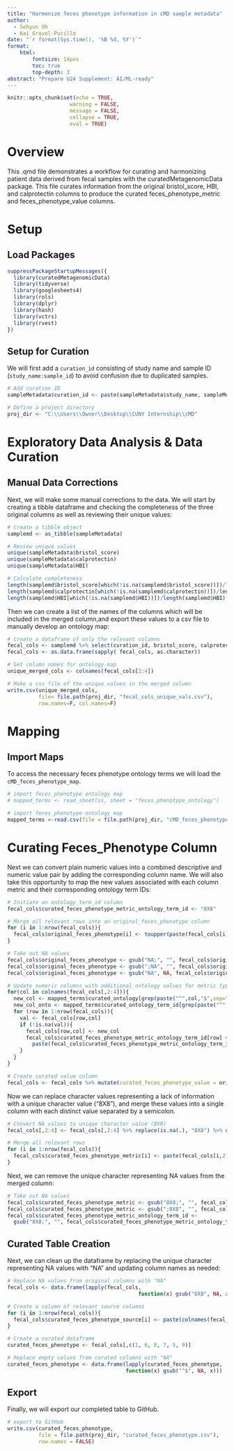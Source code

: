 ---
title: "Harmonize feces phenotype information in cMD sample metadata"
author:
  - Sehyun Oh
  - Kai Gravel-Pucillo
date: "`r format(Sys.time(), '%B %d, %Y')`"
format:
    html:
        fontsize: 14pxs
        toc: true
        top-depth: 3
abstract: "Prepare U24 Supplement: AI/ML-ready"
---

```{r setup, include=FALSE}
knitr::opts_chunk$set(echo = TRUE, 
                    warning = FALSE,
                    message = FALSE,
                    collapse = TRUE,
                    eval = TRUE)
```

# Overview

This .qmd file demonstrates a workflow for curating and harmonizing patient
data derived from fecal samples with the curatedMetagenomicData package.
This file curates information from the original bristol_score, HBI, and 
calprotectin columns to produce the curated feces_phenotype_metric and 
feces_phenotype_value columns.

# Setup
## Load Packages

```{r load}
suppressPackageStartupMessages({
  library(curatedMetagenomicData)
  library(tidyverse)
  library(googlesheets4)
  library(rols)
  library(dplyr)
  library(hash)
  library(vctrs)
  library(rvest)
})
```

## Setup for Curation

We will first add a `curation_id` consisting of study name and sample ID (`study_name:sample_id`) to avoid confusion due to duplicated samples.

```{r curation_setup}
# Add curation ID
sampleMetadata$curation_id <- paste(sampleMetadata$study_name, sampleMetadata$sample_id, sep = ":")

# Define a project directory
proj_dir <- "C:\\Users\\Owner\\Desktop\\CUNY Internship\\cMD"
```

# Exploratory Data Analysis & Data Curation

## Manual Data Corrections

Next, we will make some manual corrections to the data.
We will start by creating a tibble dataframe and checking the completeness of 
the three original columns as well as reviewing their unique values:
```{r}
# Create a tibble object 
samplemd <- as_tibble(sampleMetadata)

# Review unique values
unique(sampleMetadata$bristol_score)
unique(sampleMetadata$calprotectin)
unique(sampleMetadata$HBI)

# Calculate completeness
length(samplemd$bristol_score[which(!is.na(samplemd$bristol_score))])/length(samplemd$bristol_score)
length(samplemd$calprotectin[which(!is.na(samplemd$calprotectin))])/length(samplemd$calprotectin)
length(samplemd$HBI[which(!is.na(samplemd$HBI))])/length(samplemd$HBI)
```

Then we can create a list of the names of the columns which will be included in 
the merged column,and export these values to a csv file to manually develop an 
ontology map:
```{r}
# Create a dataframe of only the relevant columns
fecal_cols <- samplemd %>% select(curation_id, bristol_score, calprotectin, HBI)
fecal_cols <- as.data.frame(sapply( fecal_cols, as.character))

# Get column names for ontology map
unique_merged_cols <- colnames(fecal_cols[2:4])

# Make a csv file of the unique values in the merged column
write.csv(unique_merged_cols, 
          file= file.path(proj_dir, "fecal_cols_unique_vals.csv"), 
          row.names=F, col.names=F)
```


# Mapping

## Import Maps

To access the necessary feces phenotype ontology terms we will load the 
`cMD_feces_phenotype_map`.
```{r import_maps, eval=FALSE}
# import feces_phenotype ontology map
# mapped_terms <- read_sheet(ss, sheet = "feces_phenotype_ontology")

# import feces_phenotype ontology map
mapped_terms <-read.csv(file = file.path(proj_dir, "cMD_feces_phenotype_map.csv"), header=T)
```

# Curating Feces_Phenotype Column

Next we can convert plain numeric values into a combined descriptive and numeric 
value pair by adding the corresponding column name. We will also take this 
opportunity to map the new values associated with each column metric and their
corresponding ontology term IDs:
```{r}
# Initiate an ontology_term_id column
fecal_cols$curated_feces_phenotype_metric_ontology_term_id <- "8X8"

# Merge all relevant rows into an original_feces_phenotype column
for (i in 1:nrow(fecal_cols)){
  fecal_cols$original_feces_phenotype[i] <- toupper(paste(fecal_cols[i,2:4], collapse=";"))
}

# Take out NA values
fecal_cols$original_feces_phenotype <- gsub("NA;", "", fecal_cols$original_feces_phenotype)
fecal_cols$original_feces_phenotype <- gsub(";NA", "", fecal_cols$original_feces_phenotype)
fecal_cols$original_feces_phenotype <- gsub("NA", NA, fecal_cols$original_feces_phenotype)

# Update numeric columns with additional ontology values for metric type
for(col in colnames(fecal_cols[,2:4])){
  new_col <- mapped_terms$curated_ontology[grep(paste("^",col,"$",sep=""), mapped_terms$original_value, fixed=F)]
  new_col_onto <- mapped_terms$curated_ontology_term_id[grep(paste("^",col,"$",sep=""), mapped_terms$original_value, fixed=F)]
  for (row in 1:nrow(fecal_cols)){
    val <- fecal_cols[row,col]
    if (!is.na(val)){
      fecal_cols[row,col] <- new_col
      fecal_cols$curated_feces_phenotype_metric_ontology_term_id[row] <- 
        paste(fecal_cols$curated_feces_phenotype_metric_ontology_term_id[row], new_col_onto, sep=";")
    }
  }
}

# Create curated value column
fecal_cols <- fecal_cols %>% mutate(curated_feces_phenotype_value = original_feces_phenotype)
```

Now we can replace character values representing a lack of information with a 
unique character value ("8X8"), and merge these values into a single column with 
each distinct value separated by a semicolon.
```{r}
# Convert NA values to unique character value (8X8)
fecal_cols[,2:4] <- fecal_cols[,2:4] %>% replace(is.na(.), "8X8") %>% data.frame()

# Merge all relevant rows
for (i in 1:nrow(fecal_cols)){
  fecal_cols$curated_feces_phenotype_metric[i] <- paste(fecal_cols[i,2:4], collapse=";")
}
```

Next, we can remove the unique character representing NA values from the merged
column:
```{r}
# Take out NA values
fecal_cols$curated_feces_phenotype_metric <- gsub("8X8;", "", fecal_cols$curated_feces_phenotype_metric)
fecal_cols$curated_feces_phenotype_metric <- gsub(";8X8", "", fecal_cols$curated_feces_phenotype_metric)
fecal_cols$curated_feces_phenotype_metric_ontology_term_id <- 
  gsub("8X8;", "", fecal_cols$curated_feces_phenotype_metric_ontology_term_id)
```


## Curated Table Creation

Next, we can clean up the dataframe by replacing the unique character 
representing NA values with "NA" and updating column names as needed:
```{r}
# Replace NA values from original columns with "NA"
fecal_cols <- data.frame(lapply(fecal_cols, 
                                          function(x) gsub("8X8", NA, x)))

# Create a column of relevant source columns
for (i in 1:nrow(fecal_cols)){
  fecal_cols$curated_feces_phenotype_source[i] <- paste(colnames(fecal_cols[,2:4][which(!is.na(fecal_cols[i,2:4]))]), collapse=";")
}

# Create a curated dataframe
curated_feces_phenotype <- fecal_cols[,c(1, 6, 8, 7, 5, 9)]

# Replace empty values from curated columns with "NA"
curated_feces_phenotype <- data.frame(lapply(curated_feces_phenotype, 
                                      function(x) gsub("^$", NA, x)))
```


## Export

Finally, we will export our completed table to GitHub.
```{r export_curated_table, eval=FALSE}
# export to GitHub
write.csv(curated_feces_phenotype, 
          file = file.path(proj_dir, "curated_feces_phenotype.csv"),
          row.names = FALSE)
```